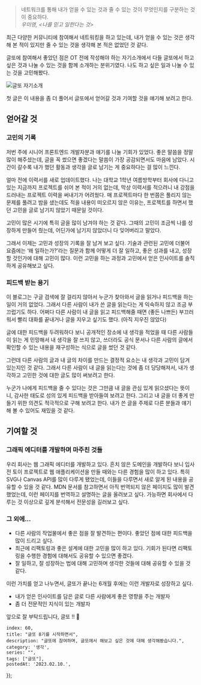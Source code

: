 
 > 네트워크를 통해 내가 얻을 수 있는 것과 줄 수 있는 것이 무엇인지를 구분하는 것이 중요하다. <br/>
    <i>우미영, \<나를 믿고 일한다는 것></i>


최근 다양한 커뮤니티에 참여해서 네트워킹을 하고 있는데, 내가 얻을 수 있는 것은 생각해 본 적이 있지만 줄 수 있는 것을 생각해 본 적은 없었던 것 같다.

글또에 참여해서 좋았던 점은 OT 전에 작성해야 하는 자기소개에서 다들 글또에서 하고 싶은 것과 나눌 수 있는 것을 함께 소개하는 분위기였다. 나도 하고 싶은 일과 나눌 수 있는 것을 고민해봤다.

![글또 자기소개](/image/60/img.png)

첫 글은 이 내용을 좀 더 풀어서 글또에서 얻어갈 것과 기여할 것을 얘기해 보려고 한다.

## 얻어갈 것

### 고민의 기록

저번 주에 시니어 프론트엔드 개발자분과 얘기를 나눌 기회가 있었다. 좋은 말씀을 정말 많이 해주셨는데, 글을 꼭 썼으면 좋겠다는 말씀이 가장 공감되면서도 마음에 남았다. 시간이 갈수록 내가 했던 활동과 생각을 글로 남기는 게 중요하다는 걸 많이 느낀다.

얼마 전에 이력서를 새로 업데이트했다. 나는 대학교 1학년 여름방학부터 회사에 다니고 있는 지금까지 프로젝트를 쉬어 본 적이 거의 없는데, 막상 이력서를 적으려니 내 강점을 드러내는 프로젝트 이력을 써내기가 어려웠다. 매 프로젝트마다 한 번쯤은 풀리지 않는 문제를 풀려고 밤을 샜는데도 적을 내용이 떠오르지 않은 이유는, 프로젝트를 하면서 했던 고민을 글로 남기지 않았기 때문일 것이다.

고민이 많은 시기에 특히 글을 많이 남겨야 하는 것 같다. 그때의 고민이 조금씩 나를 성장하게 만들어 줬는데, 어딘가에 남기지 않았더니 다 잊어버리고 말았다.

그래서 이제는 고민과 성장의 기록을 잘 남겨 보고 싶다. 기술과 관련된 고민에 더불어 요즘에는 ‘왜 일하는가?’라는 질문과 함께 어떻게 더 잘 일하고, 좋은 성과를 내고, 성장할 것인가에 대해 고민이 많다. 이런 고민을 하는 과정과 고민에서 얻은 인사이트를 솔직하게 공유해보고 싶다.

### 피드백 받는 용기

이 블로그는 구글 검색에 잘 걸리지 않아서 누군가 찾아와서 글을 읽거나 피드백을 하는 일이 거의 없었다. 그래서 다른 사람이 내가 쓴 글을 읽는다는 게 익숙하지 않고 조금 부끄럽기도 하다. 어쩌다 다른 사람이 내 글을 읽고 피드백해줄 때면 (좋든 나쁘든) 부끄러워서 빨리 대화를 끝내거나 글을 지우고 싶기도 했다. (아직 지우진 않았다)

글에 대한 피드백을 두려워하다 보니 공개적인 장소에 내 생각을 적었을 때 다른 사람들이 읽는 게 민망해서 내 생각을 잘 쓰지 않고, 쓰더라도 공식 문서나 다른 사람의 글에서 확인할 수 있는 내용을 재구성하는 식으로 글을 썼던 것 같다.

그런데 다른 사람의 글과 내 글의 차이를 만드는 결정적 요소는 내 생각과 고민이 담겨 있는지인 것 같다. 그래서 다른 사람이 내 글을 읽는다는 것에 좀 더 당당해져서, 내가 생각하고 고민한 것에 대한 글도 많이 써보려고 한다.

누군가 나에게 피드백을 줄 수 있다는 것은 그만큼 내 글을 관심 있게 읽으셨다는 뜻이니, 감사한 태도로 성의 있게 피드백을 받아들여 보려고 한다. 그리고 내 글을 더 좋게 만들기 위한 의견도 적극적으로 구해 보려고 한다. 내가 쓴 글을 주제로 다른 분들과 얘기해 볼 수 있어도 재밌을 것 같다.

## 기여할 것

### 그래픽 에디터를 개발하며 마주친 것들

우리 회사는 웹 그래픽 에디터를 개발하고 있다. 흔치 않은 도메인을 개발하다 보니 입사 전 토이 프로젝트로 웹 애플리케이션을 만들 때와는 다른 경험을 많이 하고 있다. 특히 SVG나 Canvas API를 많이 다루게 됐었는데, 이들을 다루면서 새로 알게 된 내용을 공유할 수 있을 것 같다. MDN 문서를 참고하면서 아직 번역되지 않은 페이지도 많이 발견했었는데, 이런 페이지를 번역하고 설명하는 글을 올려보고 싶다. 가능하면 회사에서 다루는 것 이상으로 깊게 분석해서 전문성을 길러보고 싶다.

### 그 외에…

- 다른 사람의 작업물에서 좋은 점을 잘 발견하는 편이다. 좋았던 점에 대한 피드백을 많이 드리고 싶다.
- 최근에 리팩토링과 좋은 설계에 대한 고민을 많이 하고 있다. 기회가 된다면 리팩토링을 수행한 경험에 대해서도 공유할 수 있으면 좋겠다.
- 잘 일하고, 잘 성장하는 법에 대해 고민하며 생각한 것들에 대해 공유할 수 있을 것 같다.

<WavyLine size="4" />

이런 가치를 얻고 나누면서, 글또가 끝나는 6개월 후에는 이런 개발자로 성장하고 싶다.

- 내가 얻은 인사이트를 담은 글로 다른 사람에게 좋은 영향을 주는 개발자
- 좀 더 전문적인 지식이 있는 개발자

앞으로 잘 부탁드립니다, 글또 !! 🙆

    index: 60,
    title: "글또 8기를 시작하면서",
    description: "글또에 참여하며, 글또에서 해보고 싶은 것에 대해 생각해봤습니다.",
    category: '생각',
    series: "",
    tags: ["글또"],
    postedAt: '2023.02.10.',
});
